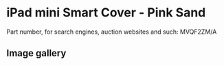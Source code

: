 # iPad mini Smart Cover - Pink Sand

Part number, for search engines, auction websites and such: MVQF2ZM/A

## Image gallery

<div style={{ width: "768px" }}>
  <GalleryComponent
    images={[
      {
        original: "/everysource/MVQF2",
        thumbnail: "/everypreview/MVQF2",
      },
      {
        original: "/everysource/MVQF2_AV1_GOLD",
        thumbnail: "/everypreview/MVQF2_AV1_GOLD",
      },
      {
        original: "/everysource/MVQF2_AV1_SILVER",
        thumbnail: "/everypreview/MVQF2_AV1_SILVER",
      },
      {
        original: "/everysource/MVQF2_AV1_SPACE_GRAY",
        thumbnail: "/everypreview/MVQF2_AV1_SPACE_GRAY",
      },
      {
        original: "/everysource/MVQF2_AV2",
        thumbnail: "/everypreview/MVQF2_AV2",
      },
      {
        original: "/everysource/MVQF2_AV3",
        thumbnail: "/everypreview/MVQF2_AV3",
      }
    ]}
  />
</div>